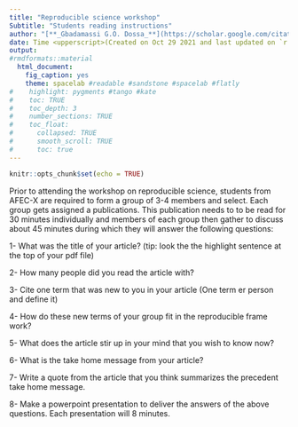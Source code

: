 ```yaml
---
title: "Reproducible science workshop"
Subtitle: "Students reading instructions"
author: "[**_Gbadamassi G.O. Dossa_**](https://scholar.google.com/citations?user=w20AkZcAAAAJ&hl=en)"
date: Time <upperscript>(Created on Oct 29 2021 and last updated on `r format(Sys.time(), "%a %b %d %Y %H:%M:%S")`)</upperscript>
output: 
#rmdformats::material
  html_document:
    fig_caption: yes
    theme: spacelab #readable #sandstone #spacelab #flatly
#    highlight: pygments #tango #kate
#    toc: TRUE
#    toc_depth: 3
#    number_sections: TRUE
#    toc_float:
#      collapsed: TRUE
#      smooth_scroll: TRUE
#      toc: true
---
```


```r
knitr::opts_chunk$set(echo = TRUE)
```


Prior to attending the workshop on reproducible science, students from AFEC-X are required to form a group of 3-4 members and select. Each group gets assigned a publications. This publication needs to to be read for 30 minutes individually and members of each group then gather to discuss about 45 minutes during which they will answer the following questions:

1- What was the title of your article? (tip: look the the highlight sentence at the top of your pdf file)

2- How many people did you read the article with?

3- Cite one term that was new to you in your article (One term er person and define it)

4- How do these new terms of your group fit in the reproducible frame work?

5- What does the article stir up in your mind that you wish to know now?

6- What is the take home message from your article?

7- Write a quote from the article that you think summarizes the precedent take home message.

8- Make a powerpoint presentation to deliver the answers of the above questions. Each presentation will 8 minutes.
